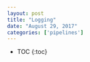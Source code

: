 ```yaml
---
layout: post
title: "Logging"
date: "August 29, 2017"
categories: ['pipelines']
---
```


* TOC
{:toc}
